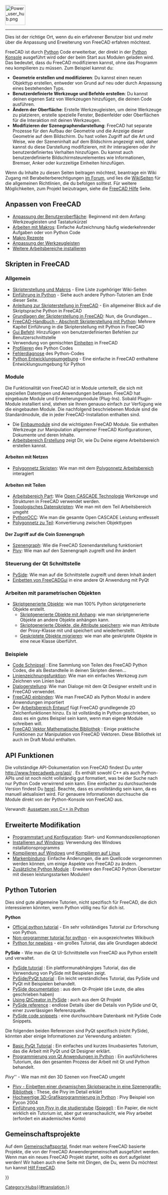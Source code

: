 <languages/>
{{TOCright}}
[[Image:Power_user_hub.png|64px]]
----

Dies ist der richtige Ort, wenn du ein erfahrener Benutzer bist und mehr über die Anpassung und Erweiterung von FreeCAD erfahren möchtest.

FreeCAD ist durch [[Python/de|Python]] Code erweiterbar, der direkt in der [[Python_console/de|Python Konsole]] ausgeführt wird oder der beim Start aus Modulen geladen wird. Das bedeutet, dass du FreeCAD modifizieren kannst, ohne das Programm neu kompilieren zu müssen. Zum Beispiel kannst du:

* '''Geometrie erstellen und modifizieren''': Du kannst einen neuen Objekttyp erstellen, entweder von Grund auf neu oder durch Anpassung eines bestehenden Typs.
* '''Benutzerdefinierte Werkzeuge und Befehle erstellen''': Du kannst  deinen eigenen Satz von Werkzeugen hinzufügen, die deinen Code ausführen.
* '''Ändern der Oberfläche''': Erstelle Werkzeugleisten, um deine Werkzeuge zu platzieren, erstelle spezielle Fenster, Bedienfelder oder Oberflächen für die Interaktion mit deinen Werkzeugen.
*'''Modifizieren der Szenegraphendarstellung''': FreeCAD hat separate Prozesse für den Aufbau der Geometrie und die Anzeige dieser Geometrie auf dem Bildschirm. Du hast vollen Zugriff auf die Art und Weise, wie der Szeneninhalt auf dem Bildschirm angezeigt wird, daher kannst du diese Darstellung modifizieren, mit ihr interagieren oder ihr benutzerdefiniertes Verhalten hinzufügen. Du kannst auch benutzerdefinierte Bildschirmsteurelementes wie Informationen, Bremser, Anker oder kurzzeitige Einheiten hinzufügen.

Wenn du Inhalte zu diesen Seiten beitragen möchtest, beantrage ein Wiki Zugang mit Berabeiterberechtigungen [https://forum.freecad.org/viewtopic.php?f=21&t=6830 im Forum], und lies die [[WikiPages/de|WikiSeiten]] für die allgemeinen Richtlinien, die du befolgen solltest. Für weitere Möglichkeiten, zum Projekt beizutragen, siehe die [[Help_FreeCAD/de|FreeCAD Hilfe]] Seite.

<span id="Customizing_FreeCAD"></span>
== Anpassen von FreeCAD ==

* [[Interface Customization/de|Anpassung der Benutzeroberfläche]]: Beginnend mit dem Anfang: Werkzeugleisten und Tastaturkürzel
* [[Macros/de|Arbeiten mit Makros]]: Einfache Aufzeichnung häufig wiederkehrender Aufgaben oder von Python Code
* [[Macros_recipes/de|Makro Rezepte]]
* [[Customize_Toolbars/de|Anpassung der Werkzeugleisten]]
* [[Installing_more_workbenches/de|Weitere Arbeitsbereiche installieren]]

<span id="Scripting_in_FreeCAD"></span>
== Skripten in FreeCAD ==

<span id="General"></span>
===Allgemein===

* [[Scripting_and_macros/de|Skripterstellung und Makros]] - Eine Liste zugehöriger Wiki-Seiten
* [[Introduction_to_Python/de|Einführung in Python]] - Siehe auch andere Python-Tutorien am Ende dieser Seite.
* [[Python_scripting_tutorial/de|Anleitung zur Skripterstellung in FreeCAD]] - Ein allgemeiner Blick auf die Skriptsprache Python in FreeCAD
* [[FreeCAD_Scripting_Basics/de|Grundlagen der Skripterstellung in FreeCAD]]: Nun, die Grundlagen...
* [[Manual:A_gentle_introduction/de|FreeCAD-Handbuch - Abschnitt Skripterstellung mit Python]]: Mehrere Kapitel Einführung in die Skripterstellung mit Python in FreeCAD
* [[Gui_Command/de|Gui Befehl]]: Hinzufügen von benutzerdefinierten Befehlen zur Benutzerschnittstelle
* Verwendung von gemischten [[Units/de|Einheiten]] in FreeCAD
* [[Profiling/de|Profilieren]] des Python Codes
* [[Debugging/de#Python Fehlerdiagnose|Fehlerdiagnose]] des Python-Codes
*[[Python_Development_Environment/de|Python Entwicklungsumgebung]] - Eine einfache in FreeCAD enthaltene Entwicklungsumgebung für Python

<span id="Modules"></span>
=== Module ===

Die Funktionalität von FreeCAD ist in Module unterteilt, die sich mit speziellen Datentypen und Anwendungen befassen. FreeCAD hat eingebaute Module und Erweiterungsmodule (Plug-Ins). Sobald Plugin-Module installiert sind, stehen sie Ihnen genauso einfach zur Verfügung wie die eingebauten Module. Die nachfolgend beschriebenen Module sind die Standardmodule, die in jeder FreeCAD-Installation enthalten sind.

* Die [[Builtin modules/de|Einbaumodule]] sind die wichtigsten FreeCAD Module. Sie enthalten Werkzeuge zur Manipulation allgemeiner FreeCAD Konfigurationen, Dokumente und deren Inhalte.
* [[Workbench creation/de|Arbeitsbereich Erstellung]] zeigt Dir, wie Du Deine eigene Arbeitsbereich erstellen kannst.

<span id="Working_with_Meshes"></span>
====Arbeiten mit Netzen====

* [[Mesh Scripting/de|Polygonnetz Skripten]]: Wie man mit dem [[Mesh Workbench/de|Polygonnetz Arbeitsbereich]] interagiert

<span id="Working_with_Parts"></span>
====Arbeiten mit Teilen====

* [[Part_Workbench/de|Arbeitsbereich Part]]: Wie [http://en.wikipedia.org/wiki/Open_CASCADE Open CASCADE Technologie] Werkzeuge und Strukturen in FreeCAD verwendet werden.
* [[Topological data scripting/de|Topologisches Datenskripten]]: Wie man mit dem Teil Arbeitsbereich umgeht
* [[PythonOCC/de|PythonOCC]]: Wie man die gesamte Open CASCADE Leistung entfesselt
* [[Mesh to Part/de|Polygonnetz zu Teil]]: Konvertierung zwischen Objekttypen

<span id="Accessing_the_Coin_scenegraph"></span>
====Der Zugriff auf die Coin Szenengraph====

* [[Scenegraph/de|Szenengraph]]: Wie die FreeCAD Szenendarstellung funktioniert
* [[Pivy/de|Pivy]]: Wie man auf den Szenengraph zugreift und ihn ändert

<span id="Controlling_the_Qt_interface"></span>
===Steuerung der Qt Schnittstelle===

* [[PySide/de|PySide]]: Wie man auf die Schnittstelle zugreift und deren Inhalt ändert
* [[Embedding FreeCADGui/de|Einbetten von FreeCADGui]] in eine andere Qt Anwendung mit PyQt

<span id="Working_with_parametric_objects"></span>
===Arbeiten mit parametrischen Objekten===

* [[Scripted_objects/de|Skriptgenerierte Objekte]]: wie man 100% Python skriptgenerierte Objekte erstellt.
** [[Scripted_objects_with_attachment/de|Skriptgenerierte Objekte mit Anhang]]: wie man skriptgenerierte Objekte an andere Objekte anhängen kann.
** [[Scripted_objects_saving_attributes/de|Skriptgenerierte Objekte, die Attribute speichern]]: wie man Attribute der Proxy-Klasse mit {{incode|dumps}} und {{incode|loads}} speichert und wiederherstellt.
** [[Scripted_objects_migration/de|Geskriptete Objekte migrieren]]: wie man alte geskriptete Objekte in eine neue Klasse überführt.

<span id="Examples"></span>
===Beispiele===

* [[Code snippets/de|Code Schnipsel]] : Eine Sammlung von Teilen des FreeCAD Python Codes, die als Bestandteile in deinen Skripten dienen...
* [[Line drawing function/de|Linienzeichnungsfunktion]]: Wie man ein einfaches Werkzeug zum Zeichnen von Linien baut
* [[Dialog creation/de|Dialogerstellung]]: Wie man Dialoge mit dem Qt Designer erstellt und in FreeCAD verwendet.
* [[Embedding FreeCAD/de|FreeCAD einbinden]]:  Wie man FreeCAD als Python Modul in andere Anwendungen importiert
* Der [[Draft_Workbench/de|Arbeitsbereich Entwurf]] fügt FreeCAD grundlegende 2D Zeichenfunktionen hinzu. Es ist vollständig in Python geschrieben, so dass es ein gutes Beispiel sein kann, wenn man eigene Module schreiben will.
* [[FreeCAD vector math library/de|FreeCAD Vektor Mathematische Bibliothek]] : Einige praktische Funktionen zur Manipulation von FreeCAD Vektoren. Diese Bibliothek ist auch im Draft Modul enthalten.

<span id="API_Functions"></span>
== API Funktionen ==

<div class="mw-translate-fuzzy">
Die vollständige API-Dokumentation von FreeCAD findest Du unter http://www.freecadweb.org/api/ . Es enthält sowohl C++ als auch Python-APIs und ist noch nicht vollständig gut formatiert, was bei der Suche nach nur Python Code verwirrend sein kann. Eine einfacher zu durchsuchende Version findest Du [[[:Category:API|here]]]. Beachte, dass es unvollständig sein kann, da es manuell aktualisiert wird. Für genauere Informationen durchsuche die Module direkt von der Python-Konsole von FreeCAD aus.
</div>

Verwandt: [[Exposing_C%2B%2B_to_Python/de|Aussetzen von C++ in Python
]]

<span id="Advanced_modification"></span>
== Erweiterte Modifikation ==

* [[Start_up_and_Configuration/de|Programmstart und Konfiguration]]: Start- und Kommandozeilenoptionen
* [[Install_on_Windows/de|Installieren auf Windows]]: Verwendung des Windows nstallationsprogramms
* [[Compile_on_Windows/de|Kompilieren auf Windows]] und [[Compile_on_Linux/Unix/de|Kompilieren auf Linux]]
* [[Branding/de|Markenbindung]]: Einfache Änderungen, die am Quellcode vorgenommen werden können, um einige Aspekte von FreeCAD zu ändern.
* [[Extra_python_modules/de|Zusätzliche Python Module]] : Erweitere den FreeCAD Python Übersetzer mit diesen leistungsstarken Modulen!

<span id="Python_tutorials"></span>
== Python Tutorien ==

Dies sind gute allgemeine Tutorien, nicht spezifisch für FreeCAD, die dich interessieren könnten, wenn Python völlig neu für dich ist.

'''Python'''
* [https://docs.python.org/3/tutorial/index.html Official python tutorial] - Ein sehr vollständiges Tutorial zur Erforschung von Python.
* [https://en.wikibooks.org/wiki/Non-Programmer%27s_Tutorial_for_Python_3 Non-programmer tutorial for python] - ein ausgezeichnetes Wikibuch
* [http://npt.cc.rsu.ru/user/wanderer/ODP/Python_for_Newbies.htm Python for newbies] - ein großes Tutorial, das alle Grundlagen abdeckt

'''PySide''' - Wie man die Qt UI-Schnittstelle von FreeCAD aus Python erstellt und verwaltet.
* [http://zetcode.com/gui/pysidetutorial/ PySide tutorial] : Ein plattformunabhängiges Tutorial, das die Verwendung von PySide mit Beispielen zeigt.
* [http://www.pythoncentral.io/series/python-pyside-pyqt-tutorial/ PySide/PyQt tutorial] : Ein leicht verständliches Tutorial, das PySide und PyQt mit Beispielen behandelt.
* [http://qt-project.org/wiki/PySideDocumentation PySide documentation] : aus dem Qt-Projekt (die Leute, die alles geschrieben haben)
* [http://qt-project.org/wiki/QtCreator_and_PySide Using QtCreator in PySide] : auch aus dem Qt Projekt
* [http://srinikom.github.io/pyside-docs/index.html PySide reference] : endlose Details über die Details von PySide und Qt, einer zuverlässigen Referenzquelle.
* [http://nullege.com/codes/search?cq=PySide PySide code snippets] : eine durchsuchbare Datenbank mit PySide Code Snippets.

Die folgenden beiden Referenzen sind PyQt spezifisch (nicht PySide), könnten aber einige Informationen zur Verwendung anbieten:
* [http://www.cs.usfca.edu/~afedosov/qttut/ Basic PyQt Tutorial] : Ein einfaches und kurzes linuxbasiertes Tutorium, das die Arbeit mit PyQt und Qt Designer erklärt.
* [http://vizzzion.org/?id=pyqt Programmierung von Qt Anwendungen in Python] : Ein ausführlicheres Tutorium, das den gesamten Prozess der Arbeit mit Qt und Python behandelt.

''Pivy'''' - Wie man mit den 3D Szenen von FreeCAD umgeht
* [http://citeseerx.ist.psu.edu/viewdoc/download?doi=10.1.1.108.947&rep=rep1&type=pdf Pivy - Einbetten einer dynamischen Skriptsprache in eine Szenengrafik-Bibliothek] : These, die Pivy im Detail erklärt
* [http://ftp.ntua.gr/mirror/python/pycon/dc2004/papers/47/ Hochwertige 3D-Grafikprogrammierung in Python] : Pivy Beispiel von Pycon 2004
* [https://www.semanticscholar.org/paper/Integrating-Pivy-into-Studierstube-4.2-Gruber/08c9a89c8326c87f81c2d83428029fbfb6c2ae64 Einführung von Pivy in die studierstube] [https://www.researchgate.net/publication/228737136_Integrating_Pivy_into_Studierstube_42 (Spiegel)] : Ein Papier, die nicht wirklich ein Tutorium ist, aber gut veranschaulicht, wie Pivy arbeitet (erfordert ein akademisches Konto)

<span id="Community_projects"></span>
== Gemeinschaftsprojekte == 

Auf dem [[FreeCAD Community Portal/de|Gemeinschaftsportal]], findet man weitere FreeCAD basierte Projekte, die von der FreeCAD Anwendergemeinschaft ausgeführt werden. Wenn man ein neues FreeCAD Projekt startet, sollte es dort aufgelistet werden! Wir haben auch eine Seite mit Dingen, die Du, wenn Du möchtest tun kannst  [[Help FreeCAD/de|Hilf FreeCAD]].


{{Powerdocnavi{{#translation:}}}}
[[Category:Hubs{{#translation:}}]]